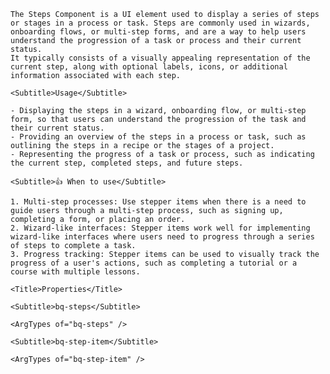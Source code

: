 
<div className="bq-doc__wrapper" data-theme="light">
  <div className="bq-doc__container" >
    <Title>Steps</Title>

    The Steps Component is a UI element used to display a series of steps or stages in a process or task. Steps are commonly used in wizards, onboarding flows, or multi-step forms, and are a way to help users understand the progression of a task or process and their current status.
    It typically consists of a visually appealing representation of the current step, along with optional labels, icons, or additional information associated with each step.

    <Subtitle>Usage</Subtitle>

    - Displaying the steps in a wizard, onboarding flow, or multi-step form, so that users can understand the progression of the task and their current status.
    - Providing an overview of the steps in a process or task, such as outlining the steps in a recipe or the stages of a project.
    - Representing the progress of a task or process, such as indicating the current step, completed steps, and future steps.

    <Subtitle>👍 When to use</Subtitle>

    1. Multi-step processes: Use stepper items when there is a need to guide users through a multi-step process, such as signing up, completing a form, or placing an order.
    2. Wizard-like interfaces: Stepper items work well for implementing wizard-like interfaces where users need to progress through a series of steps to complete a task.
    3. Progress tracking: Stepper items can be used to visually track the progress of a user's actions, such as completing a tutorial or a course with multiple lessons.

    <Title>Properties</Title>

    <Subtitle>bq-steps</Subtitle>

    <ArgTypes of="bq-steps" />

    <Subtitle>bq-step-item</Subtitle>

    <ArgTypes of="bq-step-item" />
  </div>
</div>
